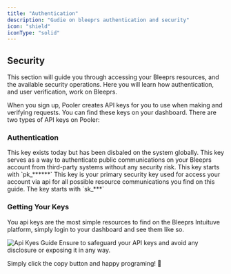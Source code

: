 ```yaml
---
title: "Authentication"
description: "Gudie on bleeprs authentication and security"
icon: "shield"
iconType: "solid"
---
```


## Security

This section will guide you through accessing your Bleeprs resources, and the available security operations. Here you will learn how authentication, and user verification, work on Bleeprs.

When you sign up, Pooler creates API keys for you to use when making and verifying requests. You can find these keys on your dashboard. There are two types of API keys on Pooler:

### Authentication

<AccordionGroup>
  <Accordion icon="key" title="Public Keys">
    This key exists today but has been disbaled on the system globally. This key
    serves as a way to authenticate public communications on your Bleeprs
    account from third-party systems without any security risk. This key starts
    with `pk_******`
  </Accordion>
  <Accordion icon="shield-halved" title="Private Keys">
    This key is your primary security key used for access your account via api
    for all possible resource communications you find on this guide. The key
    starts with `sk_***`
  </Accordion>
</AccordionGroup>

### Getting Your Keys

You api keys are the most simple resources to find on the Bleeprs Intuituve platform, simply login to your dashboard and see them like so.

<Frame>
  <img
    className="block dark:hidden"
    src="/images/api_keys.png"
    alt="Api Kyes Guide"
  />
</Frame>
<Warning>
  Ensure to safeguard your API keys and avoid any disclosure or exposing it in
  any way.
</Warning>

Simply click the copy button and happy programing! 🚀
